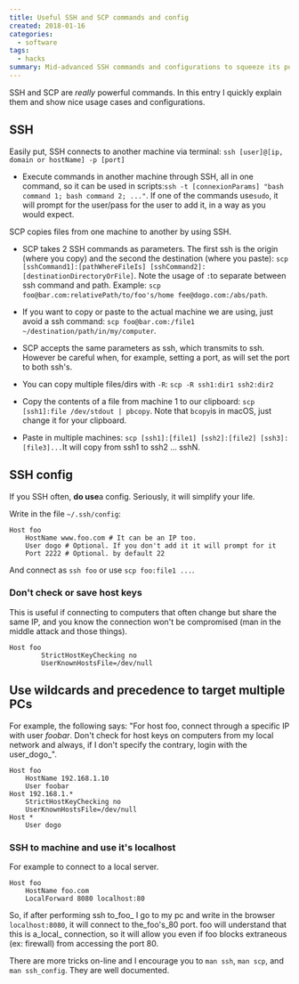 ```yaml
---
title: Useful SSH and SCP commands and config
created: 2018-01-16
categories:
  - software
tags:
  - hacks
summary: Mid-advanced SSH commands and configurations to squeeze its power.
---
```


SSH and SCP are _really_ powerful commands. In this entry I quickly explain them and show nice
usage cases and configurations.

## SSH

Easily put, SSH connects to another machine via
terminal: `ssh [user]@[ip, domain or hostName] -p [port]`

- Execute commands in another machine through SSH, all in one command, so it can be used in
scripts:`ssh -t [connexionParams] "bash command 1; bash command 2; ..."`. If one of the commands
use`sudo`, it will prompt for the user/pass for the user to add it, in a way as you would expect.

SCP copies files from one machine to another by using SSH.

- SCP takes 2 SSH commands as parameters. The first ssh is the origin (where you copy) and the
second the destination (where you
paste): `scp [sshCommand1]:[pathWhereFileIs] [sshCommand2]:[destinationDirectoryOrFile]`.
Note the usage of `:`to separate between ssh command and path.
Example: `scp foo@bar.com:relativePath/to/foo's/home fee@dogo.com:/abs/path`.
- If you want to copy or paste to the actual machine we are using, just avoid a ssh
command: `scp foo@bar.com:/file1 ~/destination/path/in/my/computer`.

- SCP accepts the same parameters as ssh, which transmits to ssh. However be careful when, for
example, setting a port, as will set the port to both ssh's.
- You can copy multiple files/dirs with `-R`: `scp -R ssh1:dir1 ssh2:dir2`
- Copy the contents of a file from machine 1 to our
clipboard: `scp [ssh1]:file /dev/stdout | pbcopy`. Note that `bcopy`is in macOS, just change it
for your clipboard.
- Paste in multiple machines: `scp [ssh1]:[file1] [ssh2]:[file2] [ssh3]:[file3]...`It will copy
from ssh1 to ssh2 ... sshN.

## SSH config

If you SSH often, **do use**a config. Seriously, it will simplify your life.

Write in the file `~/.ssh/config`:

```
Host foo
    HostName www.foo.com # It can be an IP too.
    User dogo # Optional. If you don't add it it will prompt for it
    Port 2222 # Optional. by default 22

```

And connect as `ssh foo` or use `scp foo:file1 ...`.

### Don't check or save host keys

This is useful if connecting to computers that often change but share the same IP, and you know the
connection won't be compromised (man in the middle attack and those things).

```
Host foo
        StrictHostKeyChecking no
        UserKnownHostsFile=/dev/null
```

## Use wildcards and precedence to target multiple PCs

For example, the following says: "For host foo, connect through a specific IP with user _foobar_.
Don't check for host keys on computers from my local network and always, if I don't specify the
contrary, login with the user_dogo_".

```
Host foo
    HostName 192.168.1.10
    User foobar
Host 192.168.1.*
    StrictHostKeyChecking no
    UserKnownHostsFile=/dev/null
Host *
    User dogo
```

### SSH to machine and use it's localhost

For example to connect to a local server.

```
Host foo
    HostName foo.com
    LocalForward 8080 localhost:80
```

So, if after performing ssh to_foo_ I go to my pc and write in the browser `localhost:8080`, it
will connect to the_foo's_80 port. foo will understand that this is a_local_ connection, so it will
allow you even if foo blocks extraneous (ex: firewall) from accessing the port 80.

There are more tricks on-line and I encourage you to `man ssh`, `man scp`, and `man ssh_config`.
They are well documented.


